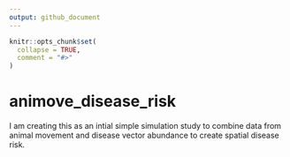 ```yaml
---
output: github_document
---
```


<!-- README.md is generated from README.Rmd. Please edit that file -->

```r
knitr::opts_chunk$set(
  collapse = TRUE,
  comment = "#>"
)
```

# animove_disease_risk

<!-- badges: start -->
<!-- badges: end -->

I am creating this as an intial simple simulation study to combine data from animal movement and disease vector abundance to create spatial disease risk.
